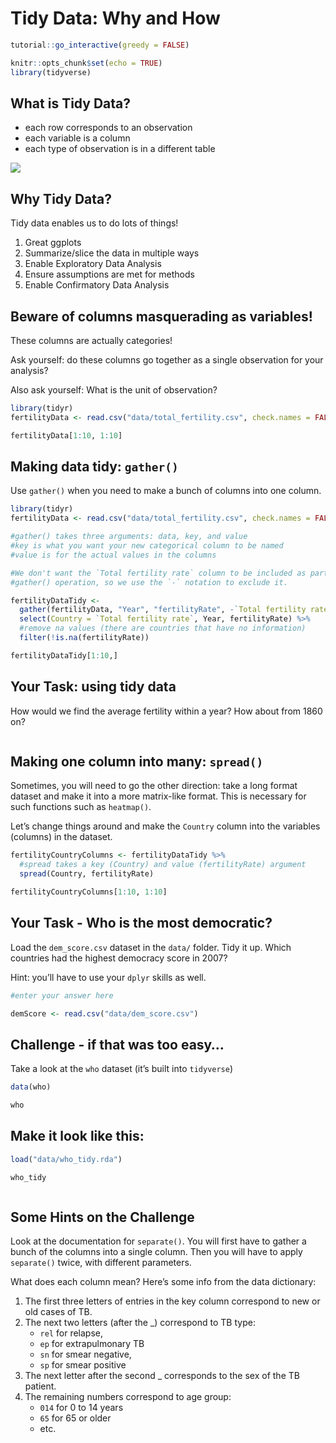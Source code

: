 # Tidy Data: Why and How {#tidy}

<script src=https://cdn.datacamp.com/datacamp-light-latest.min.js></script>

```r
tutorial::go_interactive(greedy = FALSE)
```


```r
knitr::opts_chunk$set(echo = TRUE)
library(tidyverse)
```

## What is Tidy Data?

- each row corresponds to an observation
- each variable is a column
- each type of observation is in a different table

![](figure/tidy-1.png)

## Why Tidy Data?

Tidy data enables us to do lots of things!

1) Great ggplots
2) Summarize/slice the data in multiple ways
3) Enable Exploratory Data Analysis
4) Ensure assumptions are met for methods
5) Enable Confirmatory Data Analysis

## Beware of columns masquerading as variables!

These columns are actually categories!

Ask yourself: do these columns go together as a single observation for your analysis?

Also ask yourself: What is the unit of observation?

```r
library(tidyr)
fertilityData <- read.csv("data/total_fertility.csv", check.names = FALSE)

fertilityData[1:10, 1:10]
```

## Making data tidy: `gather()`

Use `gather()` when you need to make a bunch of columns into one column. 

```r
library(tidyr)
fertilityData <- read.csv("data/total_fertility.csv", check.names = FALSE)

#gather() takes three arguments: data, key, and value
#key is what you want your new categorical column to be named
#value is for the actual values in the columns

#We don't want the `Total fertility rate` column to be included as part of the
#gather() operation, so we use the `-` notation to exclude it.

fertilityDataTidy <- 
  gather(fertilityData, "Year", "fertilityRate", -`Total fertility rate`) %>% 
  select(Country = `Total fertility rate`, Year, fertilityRate) %>% 
  #remove na values (there are countries that have no information)
  filter(!is.na(fertilityRate))

fertilityDataTidy[1:10,]
```

## Your Task: using tidy data

How would we find the average fertility within a year? How about from 1860 on?

```r

```

## Making one column into many: `spread()`

Sometimes, you will need to go the other direction: take a long format dataset and make it into a more matrix-like format. This is necessary for such functions such as `heatmap()`.

Let's change things around and make the `Country` column into the variables (columns) in the dataset. 

```r
fertilityCountryColumns <- fertilityDataTidy %>% 
  #spread takes a key (Country) and value (fertilityRate) argument
  spread(Country, fertilityRate) 

fertilityCountryColumns[1:10, 1:10]
```

## Your Task - Who is the most democratic?

Load the `dem_score.csv` dataset in the `data/` folder. Tidy it up. Which countries had the highest democracy score in 2007?

Hint: you'll have to use your `dplyr` skills as well.

```r
#enter your answer here

demScore <- read.csv("data/dem_score.csv")

```

## Challenge - if that was too easy...

Take a look at the `who` dataset (it's built into `tidyverse`)

```r
data(who)

who
```

## Make it look like this:

```r
load("data/who_tidy.rda")

who_tidy
```

```r

```


## Some Hints on the Challenge

Look at the documentation for `separate()`. You will first have to gather a bunch of the columns into a single column. Then you will have to apply `separate()` twice, with different parameters.

What does each column mean? Here's some info from the data dictionary:

1) The first three letters of entries in the key column correspond to new or old cases of TB.
2) The next two letters (after the _) correspond to TB type:
    + `rel` for relapse, 
    + `ep` for extrapulmonary TB
    + `sn` for smear negative, 
    + `sp` for smear positive
3) The next letter after the second _ corresponds to the sex of the TB patient.
4) The remaining numbers correspond to age group:
    + `014` for 0 to 14 years
    + `65` for 65 or older
    + etc.
